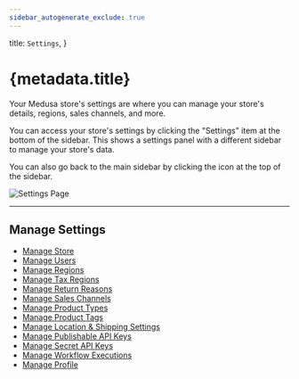 ```yaml
---
sidebar_autogenerate_exclude: true
---
```



  title: `Settings`,
}

# {metadata.title}

Your Medusa store's settings are where you can manage your store's details, regions, sales channels, and more.

You can access your store's settings by clicking the "Settings" item at the bottom of the sidebar. This shows a settings panel with a different sidebar to manage your store's data. 

You can also go back to the main sidebar by clicking the <InlineIcon Icon={ArrowUturnLeft} alt="back" /> icon at the top of the sidebar.

![Settings Page](https://res.cloudinary.com/dza7lstvk/image/upload/v1739962494/User%20Guide/Screenshot_2025-02-19_at_12.54.00_PM_eozum8.png)

---

## Manage Settings

- [Manage Store](./store/page.mdx)
- [Manage Users](./users/page.mdx)
- [Manage Regions](./regions/page.mdx)
- [Manage Tax Regions](./tax-regions/page.mdx)
- [Manage Return Reasons](./return-reasons/page.mdx)
- [Manage Sales Channels](./sales-channels/page.mdx)
- [Manage Product Types](./product-types/page.mdx)
- [Manage Product Tags](./product-tags/page.mdx)
- [Manage Location & Shipping Settings](./locations-and-shipping/page.mdx)
- [Manage Publishable API Keys](#)
- [Manage Secret API Keys](#)
- [Manage Workflow Executions](./developer/executions/page.mdx)
- [Manage Profile](./profile/page.mdx)
